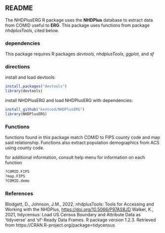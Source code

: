 ## README

The NHDPlusERG R package uses the **NHDPlus** database to extract data from COMID useful to **ERG**. This package uses functions from package *nhdplusTools*, cited below.

### dependencies

This package requires R packages *devtools, nhdplusTools, ggplot,* and *sf*

### directions

install and load devtools:

```r
install.packages("devtools")
library(devtools)
```

install NHDPlusERG and load NHDPlusERG with dependencies:

```r
install_github("kentcod/NHDPlusERG")
library(NHDPlusERG)
```

### Functions

functions found in this package match COMID to FIPS county code and map said relationship. Functions also extract population demographics from ACS using county code.

for additional information, consult help menu for information on each function

```r
?COMID.FIPS
?map.FIPS
?COMID.demo
```

### References

Blodgett, D., Johnson, J.M., 2022, nhdplusTools: Tools for Accessing and Working with the NHDPlus, <https://doi.org/10.5066/P97AS8JD>
Walker, K., 2021, tidycensus: Load US Census Boundary and Attribute Data as 'tidyverse' and 'sf'-Ready Data Frames. R package version 1.2.3. Retrieved from https://CRAN.R-project.org/package=tidycensus
